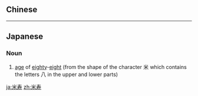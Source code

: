 {{also|米壽}}
==Chinese==
{{zh-see|米壽}}

----

==Japanese==
{{ja-kanjitab|べい|じゅ|yomi=o}}

===Noun===
{{ja-noun|べいじゅ}}

# [[age]] of [[eighty]]-[[eight]] (from the shape of the character 米 which contains the letters 八 in the upper and lower parts)

[[ja:米寿]]
[[zh:米寿]]
